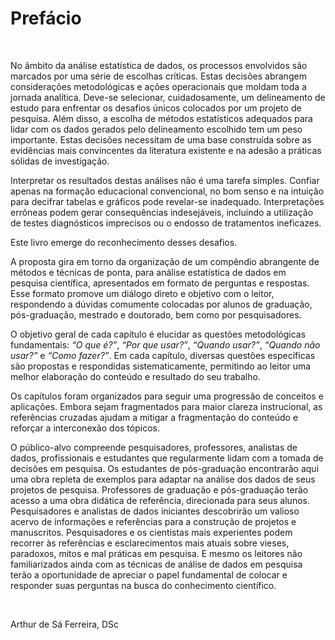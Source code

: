 # Prefácio {-}

```{=latex}
\markboth{}{}
```

<br>

No âmbito da análise estatística de dados, os processos envolvidos são marcados por uma série de escolhas críticas. Estas decisões abrangem considerações metodológicas e ações operacionais que moldam toda a jornada analítica. Deve-se selecionar, cuidadosamente, um delineamento de estudo para enfrentar os desafios únicos colocados por um projeto de pesquisa. Além disso, a escolha de métodos estatísticos adequados para lidar com os dados gerados pelo delineamento escolhido tem um peso importante. Estas decisões necessitam de uma base construída sobre as evidências mais convincentes da literatura existente e na adesão a práticas sólidas de investigação.

Interpretar os resultados destas análises não é uma tarefa simples. Confiar apenas na formação educacional convencional, no bom senso e na intuição para decifrar tabelas e gráficos pode revelar-se inadequado. Interpretações errôneas podem gerar consequências indesejáveis, incluindo a utilização de testes diagnósticos imprecisos ou o endosso de tratamentos ineficazes.

Este livro emerge do reconhecimento desses desafios.

A proposta gira em torno da organização de um compêndio abrangente de métodos e técnicas de ponta, para análise estatística de dados em pesquisa científica, apresentados em formato de perguntas e respostas. Esse formato promove um diálogo direto e objetivo com o leitor, respondendo a dúvidas comumente colocadas por alunos de graduação, pós-graduação, mestrado e doutorado, bem como por pesquisadores.

O objetivo geral de cada capítulo é elucidar as questões metodológicas fundamentais: *“O que é?”*, *“Por que usar?”*, *“Quando usar?”*, *“Quando não usar?”* e *“Como fazer?”*. Em cada capítulo, diversas questões específicas são propostas e respondidas sistematicamente, permitindo ao leitor uma melhor elaboração do conteúdo e resultado do seu trabalho.

Os capítulos foram organizados para seguir uma progressão de conceitos e aplicações. Embora sejam fragmentados para maior clareza instrucional, as referências cruzadas ajudam a mitigar a fragmentação do conteúdo e reforçar a interconexão dos tópicos.

O público-alvo compreende pesquisadores, professores, analistas de dados, profissionais e estudantes que regularmente lidam com a tomada de decisões em pesquisa. Os estudantes de pós-graduação encontrarão aqui uma obra repleta de exemplos para adaptar na análise dos dados de seus projetos de pesquisa. Professores de graduação e pós-graduação terão acesso a uma obra didática de referência, direcionada para seus alunos. Pesquisadores e analistas de dados iniciantes descobrirão um valioso acervo de informações e referências para a construção de projetos e manuscritos. Pesquisadores e os cientistas mais experientes podem recorrer às referências e esclarecimentos mais atuais sobre vieses, paradoxos, mitos e mal práticas em pesquisa. E mesmo os leitores não familiarizados ainda com as técnicas de análise de dados em pesquisa terão a oportunidade de apreciar o papel fundamental de colocar e responder suas perguntas na busca do conhecimento científico.

<br>

Arthur de Sá Ferreira, DSc

<br>
